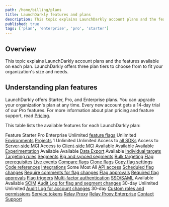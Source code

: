 ```yaml
---
path: /home/billing/plans
title: LaunchDarkly features and plans
description: This topic explains LaunchDarkly account plans and the features available on each plan.
published: true
tags: ['plan', 'enterprise', 'pro', 'starter']
---
```


## Overview

This topic explains LaunchDarkly account plans and the features available on each plan. LaunchDarkly offers three plan tiers to choose from to fit your organization's size and needs.

## Understanding plan features

LaunchDarkly offers Starter, Pro, and Enterprise plans. You can upgrade your organization's plan at any time. Every new account gets a 14-day trial of our Pro features. For more information about plan pricing and feature support, read [Pricing](https://launchdarkly.com/pricing/).

This table lists the available features for each LaunchDarkly plan:

<Table>
  <TableHeader>
    <TableHeadCell>Feature</TableHeadCell>
    <TableHeadCell>Starter</TableHeadCell>
    <TableHeadCell>Pro</TableHeadCell>
    <TableHeadCell>Enterprise</TableHeadCell>
  </TableHeader>
  <TableBody>
    <TableRow>
     <TableCell>Unlimited <a href="/home/getting-started/feature-flags">feature flags</a></TableCell>
     <TableCell><Icon name="checkbox-marked-circle" height="1.5rem" fill="primarySafe"></Icon></TableCell>
     <TableCell><Icon name="checkbox-marked-circle" height="1.5rem" fill="primarySafe"></Icon></TableCell>
     <TableCell><Icon name="checkbox-marked-circle" height="1.5rem" fill="primarySafe"></Icon></TableCell>
   </TableRow>
   <TableRow>
    <TableCell>Unlimited <a href="/home/organize/environments">Environments</a></TableCell>
    <TableCell><Icon name="checkbox-marked-circle" height="1.5rem" fill="primarySafe"></Icon></TableCell>
    <TableCell><Icon name="checkbox-marked-circle" height="1.5rem" fill="primarySafe"></Icon></TableCell>
    <TableCell><Icon name="checkbox-marked-circle" height="1.5rem" fill="primarySafe"></Icon></TableCell>
   </TableRow>
    <TableRow>
    <TableCell><a href="/home/organize/projects">Projects</a></TableCell>
    <TableCell>1</TableCell>
    <TableCell>Unlimited</TableCell>
    <TableCell>Unlimited</TableCell>
   </TableRow>
   <TableRow>
    <TableCell>Access to <a href="/sdk">all SDKs</a></TableCell>
    <TableCell><Icon name="checkbox-marked-circle" height="1.5rem" fill="primarySafe"></Icon></TableCell>
    <TableCell><Icon name="checkbox-marked-circle" height="1.5rem" fill="primarySafe"></Icon></TableCell>
    <TableCell><Icon name="checkbox-marked-circle" height="1.5rem" fill="primarySafe"></Icon></TableCell>
   </TableRow>
   <TableRow>
    <TableCell>Access to <a href="/home/billing/usage-metrics#understanding-billing-metrics">Server-side MCI</a></TableCell>
    <TableCell><Icon name="checkbox-marked-circle" height="1.5rem" fill="primarySafe"></Icon></TableCell>
    <TableCell><Icon name="checkbox-marked-circle" height="1.5rem" fill="primarySafe"></Icon></TableCell>
    <TableCell><Icon name="checkbox-marked-circle" height="1.5rem" fill="primarySafe"></Icon></TableCell>
   </TableRow>
   <TableRow>
    <TableCell>Access to <a href="/home/billing/usage-metrics#understanding-how-launchdarkly-calculates-monthly-context-instances-mci">Client-side MCI</a></TableCell>
    <TableCell>Available</TableCell>
    <TableCell>Available</TableCell>
    <TableCell>Available</TableCell>
   </TableRow>
   <TableRow>
    <TableCell><a href="/home/about-experimentation">Experimentation</a></TableCell>
    <TableCell></TableCell>
    <TableCell>Available</TableCell>
    <TableCell>Available</TableCell>
   </TableRow>
   <TableRow>
    <TableCell><a href="/home/data-export">Data Export</a></TableCell>
    <TableCell></TableCell>
    <TableCell></TableCell>
    <TableCell>Available</TableCell>
   </TableRow>
   <TableRow>
    <TableCell><a href="/home/flags/individual-targeting#assigning-individual-contexts-to-a-variation">Individual targets</a></TableCell>
    <TableCell><Icon name="checkbox-marked-circle" height="1.5rem" fill="primarySafe"></Icon></TableCell>
    <TableCell><Icon name="checkbox-marked-circle" height="1.5rem" fill="primarySafe"></Icon></TableCell>
    <TableCell><Icon name="checkbox-marked-circle" height="1.5rem" fill="primarySafe"></Icon></TableCell>
   </TableRow>
   <TableRow>
    <TableCell><a href="/home/flags/targeting-rules">Targeting rules</a></TableCell>
    <TableCell><Icon name="checkbox-marked-circle" height="1.5rem" fill="primarySafe"></Icon></TableCell>
    <TableCell><Icon name="checkbox-marked-circle" height="1.5rem" fill="primarySafe"></Icon></TableCell>
    <TableCell><Icon name="checkbox-marked-circle" height="1.5rem" fill="primarySafe"></Icon></TableCell>
   </TableRow>
   <TableRow>
    <TableCell><a href="/home/contexts/segments">Segments</a></TableCell>
    <TableCell></TableCell>
    <TableCell><Icon name="checkbox-marked-circle" height="1.5rem" fill="primarySafe"></Icon></TableCell>
    <TableCell><Icon name="checkbox-marked-circle" height="1.5rem" fill="primarySafe"></Icon></TableCell>
   </TableRow>
   <TableRow>
    <TableCell><a href="/home/contexts/big-segments">Big and synced segments</a></TableCell>
    <TableCell></TableCell>
    <TableCell></TableCell>
    <TableCell><Icon name="checkbox-marked-circle" height="1.5rem" fill="primarySafe"></Icon></TableCell>
   </TableRow>
   <TableRow>
    <TableCell><a href="/home/flags/bulk-targeting">Bulk targeting</a></TableCell>
    <TableCell></TableCell>
    <TableCell></TableCell>
    <TableCell><Icon name="checkbox-marked-circle" height="1.5rem" fill="primarySafe"></Icon></TableCell>
   </TableRow>
   <TableRow>
    <TableCell><a href="/home/flags/prerequisites">Flag prerequisites</a></TableCell>
    <TableCell></TableCell>
    <TableCell></TableCell>
    <TableCell><Icon name="checkbox-marked-circle" height="1.5rem" fill="primarySafe"></Icon></TableCell>
   </TableRow>
   <TableRow>
    <TableCell><a href="/home/flags/live-events">Live events</a></TableCell>
    <TableCell><Icon name="checkbox-marked-circle" height="1.5rem" fill="primarySafe"></Icon></TableCell>
    <TableCell><Icon name="checkbox-marked-circle" height="1.5rem" fill="primarySafe"></Icon></TableCell>
    <TableCell><Icon name="checkbox-marked-circle" height="1.5rem" fill="primarySafe"></Icon></TableCell>
   </TableRow>
   <TableRow>
    <TableCell><a href="/home/code/flag-compare-copy">Compare flags</a></TableCell>
    <TableCell><Icon name="checkbox-marked-circle" height="1.5rem" fill="primarySafe"></Icon></TableCell>
    <TableCell><Icon name="checkbox-marked-circle" height="1.5rem" fill="primarySafe"></Icon></TableCell>
    <TableCell><Icon name="checkbox-marked-circle" height="1.5rem" fill="primarySafe"></Icon></TableCell>
   </TableRow>
   <TableRow>
    <TableCell><a href="/home/getting-started/feature-flags#cloning-flags">Clone flags</a></TableCell>
    <TableCell></TableCell>
    <TableCell><Icon name="checkbox-marked-circle" height="1.5rem" fill="primarySafe"></Icon></TableCell>
    <TableCell><Icon name="checkbox-marked-circle" height="1.5rem" fill="primarySafe"></Icon></TableCell>
   </TableRow>
   <TableRow>
    <TableCell><a href="/home/code/flag-compare-copy#comparing-and-copying-flag-settings-between-two-environments">Copy flag settings</a></TableCell>
    <TableCell></TableCell>
    <TableCell></TableCell>
    <TableCell><Icon name="checkbox-marked-circle" height="1.5rem" fill="primarySafe"></Icon></TableCell>
   </TableRow>
   <TableRow>
    <TableCell><a href="/home/code/code-references">Code references</a></TableCell>
    <TableCell></TableCell>
    <TableCell></TableCell>
    <TableCell><Icon name="checkbox-marked-circle" height="1.5rem" fill="primarySafe"></Icon></TableCell>
   </TableRow>
   <TableRow>
    <TableCell><a href="/integrations">Integrations</a></TableCell>
    <TableCell>Some</TableCell>
    <TableCell>Most</TableCell>
    <TableCell>All</TableCell>
   </TableRow>
   <TableRow>
    <TableCell><a href="/home/connecting/api">API access</a></TableCell>
    <TableCell></TableCell>
    <TableCell><Icon name="checkbox-marked-circle" height="1.5rem" fill="primarySafe"></Icon></TableCell>
    <TableCell><Icon name="checkbox-marked-circle" height="1.5rem" fill="primarySafe"></Icon></TableCell>
   </TableRow>
   <TableRow>
    <TableCell><a href="/home/feature-workflows/scheduled-changes">Scheduled flag changes</a></TableCell>
    <TableCell></TableCell>
    <TableCell></TableCell>
    <TableCell><Icon name="checkbox-marked-circle" height="1.5rem" fill="primarySafe"></Icon></TableCell>
   </TableRow>
   <TableRow>
    <TableCell><a href="/home/feature-workflows/required-comments">Require comments for flag changes</a></TableCell>
    <TableCell></TableCell>
    <TableCell></TableCell>
    <TableCell><Icon name="checkbox-marked-circle" height="1.5rem" fill="primarySafe"></Icon></TableCell>
   </TableRow>
   <TableRow>
    <TableCell><a href="/home/feature-workflows/approvals">Flag approvals</a></TableCell>
    <TableCell></TableCell>
    <TableCell><Icon name="checkbox-marked-circle" height="1.5rem" fill="primarySafe"></Icon></TableCell>
    <TableCell><Icon name="checkbox-marked-circle" height="1.5rem" fill="primarySafe"></Icon></TableCell>
   </TableRow>
   <TableRow>
    <TableCell><a href="/home/feature-workflows/approvals">Required flag approvals</a></TableCell>
    <TableCell></TableCell>
    <TableCell></TableCell>
    <TableCell><Icon name="checkbox-marked-circle" height="1.5rem" fill="primarySafe"></Icon></TableCell>
   </TableRow>
   <TableRow>
    <TableCell><a href="/home/feature-workflows/triggers">Flag triggers</a></TableCell>
    <TableCell></TableCell>
    <TableCell></TableCell>
    <TableCell><Icon name="checkbox-marked-circle" height="1.5rem" fill="primarySafe"></Icon></TableCell>
   </TableRow>
   <TableRow>
    <TableCell><a href="/home/account-security/mfa">Multi-factor authentication</a></TableCell>
    <TableCell><Icon name="checkbox-marked-circle" height="1.5rem" fill="primarySafe"></Icon></TableCell>
    <TableCell><Icon name="checkbox-marked-circle" height="1.5rem" fill="primarySafe"></Icon></TableCell>
    <TableCell><Icon name="checkbox-marked-circle" height="1.5rem" fill="primarySafe"></Icon></TableCell>
   </TableRow>
   <TableRow>
    <TableCell><a href="/home/account-security/sso">SSO/SAML</a></TableCell>
    <TableCell>Available</TableCell>
    <TableCell>Available</TableCell>
    <TableCell><Icon name="checkbox-marked-circle" height="1.5rem" fill="primarySafe"></Icon></TableCell>
   </TableRow>
   <TableRow>
    <TableCell><a href="/home/account-security/sso#enabling-scim-provisioning">SCIM</a></TableCell>
    <TableCell></TableCell>
    <TableCell></TableCell>
    <TableCell><Icon name="checkbox-marked-circle" height="1.5rem" fill="primarySafe"></Icon></TableCell>
   </TableRow>
   <TableRow>
    <TableCell><a href="/home/flags/audit-log-history">Audit Log for flag and segment changes</a></TableCell>
    <TableCell>30-day</TableCell>
    <TableCell>Unlimited</TableCell>
    <TableCell>Unlimited</TableCell>
   </TableRow>
   <TableRow>
    <TableCell><a href="/home/flags/audit-log-history#using-the-history-tabs">Audit Log for account changes</a></TableCell>
    <TableCell></TableCell>
    <TableCell>30-day</TableCell>
    <TableCell><Icon name="checkbox-marked-circle" height="1.5rem" fill="primarySafe"></Icon></TableCell>
   </TableRow>
   <TableRow>
    <TableCell><a href="/home/members/custom-roles">Custom roles and permissions</a></TableCell>
    <TableCell></TableCell>
    <TableCell></TableCell>
    <TableCell><Icon name="checkbox-marked-circle" height="1.5rem" fill="primarySafe"></Icon></TableCell>
   </TableRow>
   <TableRow>
    <TableCell><a href="/home/account-security/api-access-tokens#service-tokens">Service tokens</a></TableCell>
    <TableCell></TableCell>
    <TableCell></TableCell>
    <TableCell><Icon name="checkbox-marked-circle" height="1.5rem" fill="primarySafe"></Icon></TableCell>
   </TableRow>
      <TableRow>
    <TableCell><a href="/home/relay-proxy">Relay Proxy</a></TableCell>
    <TableCell><Icon name="checkbox-marked-circle" height="1.5rem" fill="primarySafe"></Icon></TableCell>
    <TableCell><Icon name="checkbox-marked-circle" height="1.5rem" fill="primarySafe"></Icon></TableCell>
    <TableCell><Icon name="checkbox-marked-circle" height="1.5rem" fill="primarySafe"></Icon></TableCell>
   </TableRow>
   <TableRow>
    <TableCell><a href="/home/relay-proxy/enterprise">Relay Proxy Enterprise</a></TableCell>
    <TableCell></TableCell>
    <TableCell></TableCell>
    <TableCell><Icon name="checkbox-marked-circle" height="1.5rem" fill="primarySafe"></Icon></TableCell>
   </TableRow>
   <TableRow>
    <TableCell><a href="https://support.launchdarkly.com/hc/en-us/">Contact Support</a></TableCell>
    <TableCell><Icon name="checkbox-marked-circle" height="1.5rem" fill="primarySafe"></Icon></TableCell>
    <TableCell><Icon name="checkbox-marked-circle" height="1.5rem" fill="primarySafe"></Icon></TableCell>
    <TableCell><Icon name="checkbox-marked-circle" height="1.5rem" fill="primarySafe"></Icon></TableCell>
   </TableRow>
</TableBody>
</Table>

